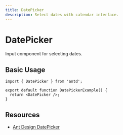 ```yaml
---
title: DatePicker
description: Select dates with calendar interface.
---
```


# DatePicker

Input component for selecting dates.

## Basic Usage

```tsx
import { DatePicker } from 'antd';

export default function DatePickerExample() {
  return <DatePicker />;
}
```

## Resources

- [Ant Design DatePicker](https://ant.design/components/date-picker)
